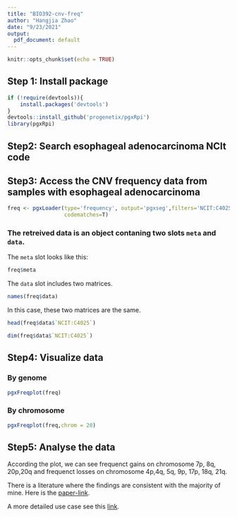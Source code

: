 ```yaml
---
title: "BIO392-cnv-freq"
author: "Hangjia Zhao"
date: "9/23/2021"
output:
  pdf_document: default
---
```


```r
knitr::opts_chunk$set(echo = TRUE)
```

## Step 1: Install package

```r
if (!require(devtools)){
    install.packages('devtools')
}
devtools::install_github('progenetix/pgxRpi')
library(pgxRpi)
```

## Step2: Search esophageal adenocarcinoma NCIt code

## Step3: Access the CNV frequency data from samples with esophageal adenocarcinoma

```r
freq <- pgxLoader(type='frequency', output='pgxseg',filters='NCIT:C4025',
                  codematches=T)
```

### The retreived data is an object contaning two slots `meta` and `data`.

The `meta` slot looks like this:

```r
freq$meta
```

The `data` slot includes two matrices.

```r
names(freq$data)
```

In this case, these two matrices are the same.

```r
head(freq$data$`NCIT:C4025`)
```

```r
dim(freq$data$`NCIT:C4025`)
```

## Step4: Visualize data

### By genome

```r
pgxFreqplot(freq)
```

### By chromosome

```r
pgxFreqplot(freq,chrom = 20)
```

## Step5: Analyse the data

According the plot, we can see frequenct gains on chromosome 7p, 8q, 20p,20q 
and frequenct losses on chromosome 4p,4q, 5q, 9p, 17p, 18q, 21q.

There is a literature where the findings are consistent with the majority of mine. Here is the [paper-link](https://www.nature.com/articles/modpathol2008150).

A more detailed use case see this [link](https://htmlpreview.github.io/?https://github.com/progenetix/pgxRpi/blob/main/vignettes/Introduction_2_loadfrequency.html).

